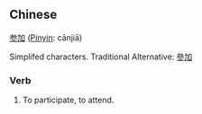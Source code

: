 ==Chinese==
[[参]][[加]] ([[Pinyin]]: cānjiā)

Simplifed characters.  Traditional Alternative: [[參]][[加]]

===Verb===
# To participate, to attend.